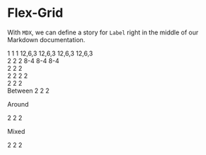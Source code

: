 <!-- Label.stories.mdx -->



<Meta title="Flex" component={Dummy} />

# Flex-Grid

With `MDX`, we can define a story for `Label` right in the middle of our Markdown documentation.

<Canvas>
  <Story name="Main">
    <Row>
      <Col>
        <Dummy>1</Dummy>
      </Col>
      <Col>
        <Dummy>1</Dummy>
      </Col>
      <Col>
        <Dummy>1</Dummy>
      </Col>
    </Row>
  </Story>
</Canvas>

<Canvas>
  <Story name="Maisn">
    <Row>
      <Col xs={12} sm={6} md={4} lg={3}>
        <Dummy>12,6,3</Dummy>
      </Col>
      <Col xs={12} sm={6} md={4} lg={3}>
        <Dummy>12,6,3</Dummy>
      </Col>
      <Col xs={12} sm={6} md={4} lg={3}>
        <Dummy>12,6,3</Dummy>
      </Col>
      <Col xs={12} sm={6} md={4} lg={3}>
        <Dummy>12,6,3</Dummy>
      </Col>
    </Row>
  </Story>
</Canvas>

<Canvas>
  <Story name="Offset">
    <div>
      <Row>
        <Col offsetXs={10} xs={2}>
          <Dummy>2</Dummy>
        </Col>
        <Col offsetXs={8} xs={4}>
          <Dummy>2</Dummy>
        </Col>
        <Col offsetXs={6} xs={6}>
          <Dummy>2</Dummy>
        </Col>
        <Col offsetXs={4} xs={8}>
          <Dummy>8-4</Dummy>
        </Col>
        <Col offsetXs={2} xs={10}>
          <Dummy>8-4</Dummy>
        </Col>
        <Col xs={12}>
          <Dummy>8-4</Dummy>
        </Col>
      </Row>
    </div>
  </Story>
</Canvas>

<Canvas>
  <Story name="Auto Width">
    <div>
      <Row>
        <Col>
          <Dummy>2</Dummy>
        </Col>
        <Col>
          <Dummy>2</Dummy>
        </Col>
        <Col>
          <Dummy>2</Dummy>
        </Col>
      </Row>
    </div>
  </Story>
</Canvas>

<Canvas>
  <Story name="Alignment">
    <div>
      <Row>
        <Col xs="6">
          <Dummy>2</Dummy>
        </Col>
      </Row>
      <Row alignXs="center">
        <Col xs="6">
          <Dummy>2</Dummy>
        </Col>
      </Row>
      <Row alignXs="end">
        <Col xs="6">
          <Dummy>2</Dummy>
        </Col>
      </Row>
      <Row alignXs="center" alignSm="end" alignMd="start">
        <Col xs="6">
          <Dummy>2</Dummy>
        </Col>
      </Row>
    </div>
  </Story>
</Canvas>

<Canvas>
  <Story name="Vertical">
    <div>
      <Row
        verticalXs="top"
        style={{ border: '1px solid green', height: '100px' }}
      >
        <Col>
          <Dummy>2</Dummy>
        </Col>
      </Row>
      <Row
        verticalXs="middle"
        style={{ border: '1px solid green', height: '100px' }}
      >
        <Col>
          <Dummy>2</Dummy>
        </Col>
      </Row>
      <Row
        verticalXs="bottom"
        style={{ border: '1px solid green', height: '100px' }}
      >
        <Col>
          <Dummy>2</Dummy>
        </Col>
      </Row>
    </div>
  </Story>
</Canvas>

<Canvas>
  <Story name="Distribution">
    <div>
      Between
      <Row
        verticalXs="top"
        distributionXs="between"
        style={{ border: '1px solid green', height: '100px' }}
      >
        <Col xs="2">
          <Dummy>2</Dummy>
        </Col>
        <Col xs="2">
          <Dummy>2</Dummy>
        </Col>
        <Col xs="2">
          <Dummy>2</Dummy>
        </Col>
      </Row>
      <p>Around</p>
      <Row
        verticalXs="top"
        distributionXs="around"
        style={{ border: '1px solid green', height: '100px' }}
      >
        <Col xs="2">
          <Dummy>2</Dummy>
        </Col>
        <Col xs="2">
          <Dummy>2</Dummy>
        </Col>
        <Col xs="2">
          <Dummy>2</Dummy>
        </Col>
      </Row>
      <p>Mixed</p>
      <Row
        verticalXs="top"
        distributionXs="around"
        verticalSm="middle"
        distributionSm="between"
        style={{ border: '1px solid green', height: '100px' }}
      >
        <Col xs="2">
          <Dummy>2</Dummy>
        </Col>
        <Col xs="2">
          <Dummy>2</Dummy>
        </Col>
        <Col xs="2">
          <Dummy>2</Dummy>
        </Col>
      </Row>
    </div>
  </Story>
</Canvas>

